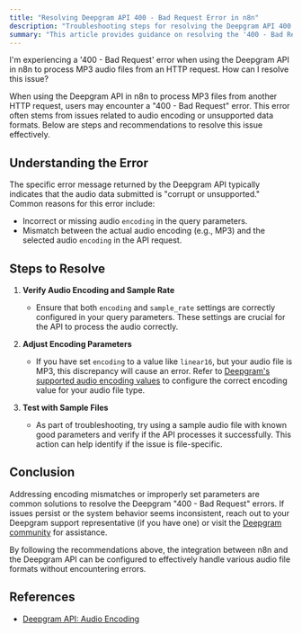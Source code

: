 ```yaml
---
title: "Resolving Deepgram API 400 - Bad Request Error in n8n"
description: "Troubleshooting steps for resolving the Deepgram API 400 - Bad Request error in n8n."
summary: "This article provides guidance on resolving the '400 - Bad Request' error that can occur when using the Deepgram speech-to-text API with n8n to process MP3 audio files. It covers common causes, such as incorrect audio encoding or unsupported data formats, and offers steps to verify and adjust the encoding settings."
---
```


<CommunityQuestion>I'm experiencing a '400 - Bad Request' error when using the Deepgram API in n8n to process MP3 audio files from an HTTP request. How can I resolve this issue?</CommunityQuestion>

When using the Deepgram API in n8n to process MP3 files from another HTTP request, users may encounter a "400 - Bad Request" error. This error often stems from issues related to audio encoding or unsupported data formats. Below are steps and recommendations to resolve this issue effectively.

## Understanding the Error

The specific error message returned by the Deepgram API typically indicates that the audio data submitted is "corrupt or unsupported." Common reasons for this error include:

- Incorrect or missing audio `encoding` in the query parameters.
- Mismatch between the actual audio encoding (e.g., MP3) and the selected audio `encoding` in the API request.

## Steps to Resolve

1. **Verify Audio Encoding and Sample Rate**
   - Ensure that both `encoding` and `sample_rate` settings are correctly configured in your query parameters. These settings are crucial for the API to process the audio correctly.

2. **Adjust Encoding Parameters**
   - If you have set `encoding` to a value like `linear16`, but your audio file is MP3, this discrepancy will cause an error. Refer to [Deepgram's supported audio encoding values](https://developers.deepgram.com/docs/encoding) to configure the correct encoding value for your audio file type.

3. **Test with Sample Files**
   - As part of troubleshooting, try using a sample audio file with known good parameters and verify if the API processes it successfully. This action can help identify if the issue is file-specific.


## Conclusion

Addressing encoding mismatches or improperly set parameters are common solutions to resolve the Deepgram "400 - Bad Request" errors. If issues persist or the system behavior seems inconsistent, reach out to your Deepgram support representative (if you have one) or visit the [Deepgram community](https://discord.gg/deepgram) for assistance.

By following the recommendations above, the integration between n8n and the Deepgram API can be configured to effectively handle various audio file formats without encountering errors.

## References
- [Deepgram API: Audio Encoding](https://developers.deepgram.com/docs/encoding)

